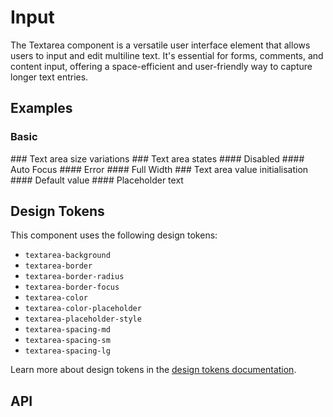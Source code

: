 
<Meta title="Docs/Components/Form/Textarea" />

# Input
The Textarea component is a versatile user interface element that allows users to input and edit multiline text. It's essential for forms, comments, and content input,
offering a space-efficient and user-friendly way to capture longer text entries.

## Examples
### Basic
<Canvas sourceState="shown" of={TextareaStories.Basic} />
### Text area size variations
<Canvas of={TextareaStories.Sizes} />
### Text area states
#### Disabled
<Canvas of={TextareaStories.Disabled} />
#### Auto Focus
<Canvas of={TextareaStories.AutoFocus} />
#### Error
<Canvas of={TextareaStories.Error} />
#### Full Width
<Canvas of={TextareaStories.FullWidth} />
### Text area value initialisation
#### Default value
<Canvas of={TextareaStories.DefaultValue} />
#### Placeholder text
<Canvas of={TextareaStories.Placeholder} />

## Design Tokens
This component uses the following design tokens:

- `textarea-background`
- `textarea-border`
- `textarea-border-radius`
- `textarea-border-focus`
- `textarea-color`
- `textarea-color-placeholder`
- `textarea-placeholder-style`
- `textarea-spacing-md`
- `textarea-spacing-sm`
- `textarea-spacing-lg`

Learn more about design tokens in the [design tokens documentation](?path=/story/docs-design-tokens-getting-started--page).

## API
<ArgsTable of={Textarea} />
